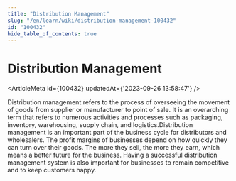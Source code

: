 ```yaml
---
title: "Distribution Management"
slug: "/en/learn/wiki/distribution-management-100432"
id: "100432"
hide_table_of_contents: true
---
```



# Distribution Management

<ArticleMeta id={100432} updatedAt={'2023-09-26 13:58:47'} />
<div className='border-solid border-b border-t-0 my-4 border-[var(--ifm-color-gray-300)]' />

Distribution management refers to the process of overseeing the movement of goods from supplier or manufacturer to point of sale. It is an overarching term that refers to numerous activities and processes such as packaging, inventory, warehousing, supply chain, and logistics.Distribution management is an important part of the business cycle for distributors and wholesalers. The profit margins of businesses depend on how quickly they can turn over their goods. The more they sell, the more they earn, which means a better future for the business. Having a successful distribution management system is also important for businesses to remain competitive and to keep customers happy.
